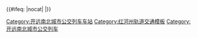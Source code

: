 {{鐵道路線
| 模板名稱 = 开远南北城市公交列车
| 名稱 = [[开远南北城市公交列车]]
| 代表色 = #008000
| Logo = 
| 背景顏色 = 
| 車站列表 = [[开远站|开远]] - [[祥云路乘降所|祥云路]] - [[泸江河乘降所|泸江河]] - [[1909广场乘降所|1909广场]] - [[七孔桥乘降所|七孔桥]] - [[玉林山站|玉林山（不办理乘降业务）]] - [[南洞乘降所|南洞]] - [[大塔站|大塔]]
}}<includeonly>{{#ifeq: {{{1|}}}|nocat|<!-- EMPTY -->|[[Category:开远南北城市公交列车车站]]}}</includeonly><noinclude>
[[Category:红河州轨道交通模板]]
[[Category:开远南北城市公交列车]]
</noinclude>